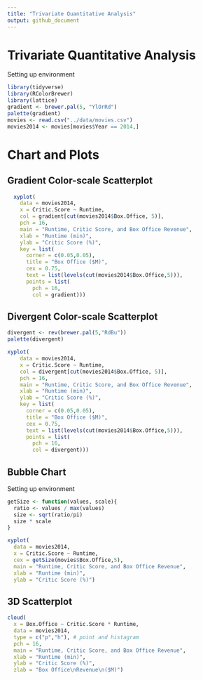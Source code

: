 ```yaml
---
title: "Trivariate Quantitative Analysis"
output: github_document
---
```


# Trivariate Quantitative Analysis

Setting up environment

```r
library(tidyverse)
library(RColorBrewer)
library(lattice)
gradient <- brewer.pal(5, "YlOrRd")
palette(gradient)
movies <- read.csv("../data/movies.csv")
movies2014 <- movies[movies$Year == 2014,]
```

# Chart and Plots

## Gradient Color-scale Scatterplot

```r

  xyplot(
    data = movies2014,
    x = Critic.Score ~ Runtime,
    col = gradient[cut(movies2014$Box.Office, 5)],
    pch = 16,
    main = "Runtime, Critic Score, and Box Office Revenue",
    xlab = "Runtime (min)",
    ylab = "Critic Score (%)",
    key = list(
      corner = c(0.05,0.05),
      title = "Box Office ($M)",
      cex = 0.75,
      text = list(levels(cut(movies2014$Box.Office,5))),
      points = list(
        pch = 16,
        col = gradient)))
```

## Divergent Color-scale Scatterplot

```r
divergent <- rev(brewer.pal(5,"RdBu"))
palette(divergent)

xyplot(
    data = movies2014,
    x = Critic.Score ~ Runtime,
    col = divergent[cut(movies2014$Box.Office, 5)],
    pch = 16,
    main = "Runtime, Critic Score, and Box Office Revenue",
    xlab = "Runtime (min)",
    ylab = "Critic Score (%)",
    key = list(
      corner = c(0.05,0.05),
      title = "Box Office ($M)",
      cex = 0.75,
      text = list(levels(cut(movies2014$Box.Office,5))),
      points = list(
        pch = 16,
        col = divergent)))
```

## Bubble Chart

Setting up environment
```r
getSize <- function(values, scale){
  ratio <- values / max(values)
  size <- sqrt(ratio/pi)
  size * scale
}
```


```r
xyplot(
  data = movies2014,
  x = Critic.Score ~ Runtime,
  cex = getSize(movies$Box.Office,5),
  main = "Runtime, Critic Score, and Box Office Revenue",
  xlab = "Runtime (min)",
  ylab = "Critic Score (%)")
```

## 3D Scatterplot

```r

cloud(
  x = Box.Office ~ Critic.Score * Runtime,
  data = movies2014,
  type = c("p","h"), # point and histagram
  pch = 16,
  main = "Runtime, Critic Score, and Box Office Revenue",
  xlab = "Runtime (min)",
  ylab = "Critic Score (%)",
  zlab = "Box Office\nRevenue\n($M)")
```
